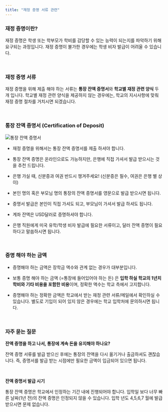 ```yaml
---
title: "재정 증명 서류 관련"
---
```


### 재정 증명이란?

재정 증명은 학생 또는 학부모가 학비를 감당할 수 있는 능력이 되는지를 파악하기 위해 요구되는 과정입니다. 재정 증명이 불가한 경우에는 학생 비자 발급이 어려울 수 있습니다.

<br />

### 재정 증명 서류

재정 증명을 위해 제출 해야 하는 서류는 **통장 잔액 증명서**와 **학교별 재정 관련 양식** 두 개 입니다. 학교별 재정 관련 양식을 제공하지 않는 경우에는, 학교의 지시사항에 맞춰 재정 증명 절차를 거치시면 되겠습니다.

<br />

### 통장 잔액 증명서 (Certification of Deposit)

<Image src="/images/books/checklist/certification-of-deposit.jpg" alt="통장 잔액 증명서" />

- 재정 증명을 위해서는 통장 잔액 증명서를 제출 하셔야 합니다.

- 통장 잔액 증명은 온라인으로도 가능하지만, 은행에 직접 가셔서 발급 받으시는 것을 추천 드립니다.

- 은행 가실 때, 신분증과 여권 반드시 챙겨주세요! (신분증은 필수, 여권은 은행 별 상이)

- 본인 명의 혹은 부모님 명의 통장의 잔액 증명서를 영문으로 발급 받으시면 됩니다.

- 증명서 발급은 본인이 직접 가셔도 되고, 부모님이 가셔서 발급 하셔도 됩니다.

- 계좌 잔액은 USD달러로 증명하셔야 합니다.

- 은행 직원에게 미국 유학/학생 비자 발급에 필요한 서류이고, 달러 잔액 증명이 필요하다고 말씀하시면 됩니다.

<br />

### 증명 해야 하는 금액

- 증명해야 하는 금액은 장학금 액수와 관계 없는 경우가 대부분입니다.

- 보통 증명 해야 하는 금액 (=통장에 들어있어야 하는 돈) 은 **입학 하실 학교의 1년치 학비와 기타 비용을 포함한 비용**이며, 정확한 액수는 학교 측에서 고지합니다.

- 증명해야 하는 정확한 금액은 학교에서 받는 재정 관련 서류/메일에서 확인하실 수 있습니다. 별도로 기입이 되어 있지 않은 경우에는 학교 입학처에 문의하시면 됩니다.

<br />

### 자주 묻는 질문

**잔액 증명을 하고 나서, 통장에 계속 돈을 유지해야 하나요?**

잔액 증명 서류를 발급 받으신 후에는 통장의 잔액을 다시 옮기거나 출금하셔도 괜찮습니다. 즉, 증명서를 발급 받는 시점에만 필요한 금액이 입금되어 있으면 됩니다.

<br />

**잔액 증명서 발급 시기**

통장 잔액 증명은 학교에서 인정하는 기간 내에 진행되어야 합니다. 입학일 보다 너무 빠른 날짜(1년 전)의 잔액 증명은 인정되지 않을 수 있습니다. 입학 년도 4,5,6,7 월에 발급 받으시면 문제 없습니다.
